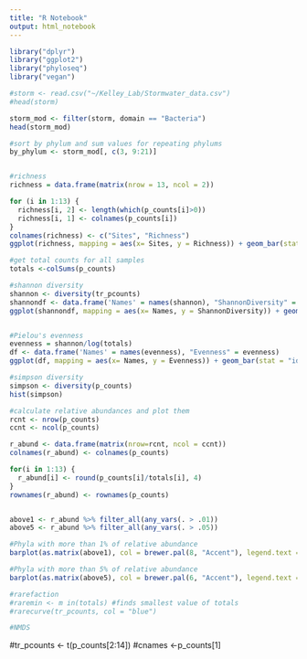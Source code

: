 ---
title: "R Notebook"
output: html_notebook
---

```{r}

library("dplyr")
library("ggplot2")
library("phyloseq")
library("vegan")

#storm <- read.csv("~/Kelley_Lab/Stormwater_data.csv")
#head(storm)


```

```{r}
storm_mod <- filter(storm, domain == "Bacteria")
head(storm_mod)
```


```{r}
#sort by phylum and sum values for repeating phylums
by_phylum <- storm_mod[, c(3, 9:21)]


#richness
richness = data.frame(matrix(nrow = 13, ncol = 2))

for (i in 1:13) { 
  richness[i, 2] <- length(which(p_counts[i]>0))
  richness[i, 1] <- colnames(p_counts[i]) 
}
colnames(richness) <- c("Sites", "Richness")
ggplot(richness, mapping = aes(x= Sites, y = Richness)) + geom_bar(stat = "identity")

#get total counts for all samples
totals <-colSums(p_counts)

#shannon diversity
shannon <- diversity(tr_pcounts)
shannondf <- data.frame('Names' = names(shannon), "ShannonDiversity" = shannon)
ggplot(shannondf, mapping = aes(x= Names, y = ShannonDiversity)) + geom_bar(stat = "identity")


#Pielou's evenness
evenness = shannon/log(totals)
df <- data.frame('Names' = names(evenness), "Evenness" = evenness)
ggplot(df, mapping = aes(x= Names, y = Evenness)) + geom_bar(stat = "identity")

#simpson diversity
simpson <- diversity(p_counts)
hist(simpson)
```

```{r}
#calculate relative abundances and plot them
rcnt <- nrow(p_counts)
ccnt <- ncol(p_counts)

r_abund <- data.frame(matrix(nrow=rcnt, ncol = ccnt))
colnames(r_abund) <- colnames(p_counts)

for(i in 1:13) {
  r_abund[i] <- round(p_counts[i]/totals[i], 4)
}
rownames(r_abund) <- rownames(p_counts)


above1 <- r_abund %>% filter_all(any_vars(. > .01))
above5 <- r_abund %>% filter_all(any_vars(. > .05))

#Phyla with more than 1% of relative abundance
barplot(as.matrix(above1), col = brewer.pal(8, "Accent"), legend.text = rownames(above1), xlim = c(0, 20), args.legend = list(x = "topright", inset = c(-.12, 0)) )

#Phyla with more than 5% of relative abundance
barplot(as.matrix(above5), col = brewer.pal(6, "Accent"), legend.text = rownames(above5), xlim = c(0, 20), args.legend = list(x = "topright", inset = c(-.12, 0)) ) 
```


``` {r}
#rarefaction
#raremin <- m in(totals) #finds smallest value of totals
#rarecurve(tr_pcounts, col = "blue")

#NMDS

```
#tr_pcounts <- t(p_counts[2:14])
#cnames <-p_counts[1]
